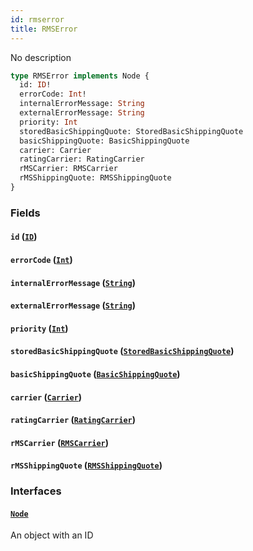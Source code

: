 ```yaml
---
id: rmserror
title: RMSError
---
```


No description

```graphql
type RMSError implements Node {
  id: ID!
  errorCode: Int!
  internalErrorMessage: String
  externalErrorMessage: String
  priority: Int
  storedBasicShippingQuote: StoredBasicShippingQuote
  basicShippingQuote: BasicShippingQuote
  carrier: Carrier
  ratingCarrier: RatingCarrier
  rMSCarrier: RMSCarrier
  rMSShippingQuote: RMSShippingQuote
}
```

### Fields

#### `id` ([`ID`](../rate-manager-service/scalars/id))

#### `errorCode` ([`Int`](../rate-manager-service/scalars/int))

#### `internalErrorMessage` ([`String`](../rate-manager-service/scalars/string))

#### `externalErrorMessage` ([`String`](../rate-manager-service/scalars/string))

#### `priority` ([`Int`](../rate-manager-service/scalars/int))

#### `storedBasicShippingQuote` ([`StoredBasicShippingQuote`](../rate-manager-service/objects/stored-basic-shipping-quote))

#### `basicShippingQuote` ([`BasicShippingQuote`](../rate-manager-service/objects/basic-shipping-quote))

#### `carrier` ([`Carrier`](../rate-manager-service/objects/carrier))

#### `ratingCarrier` ([`RatingCarrier`](../rate-manager-service/objects/rating-carrier))

#### `rMSCarrier` ([`RMSCarrier`](../rate-manager-service/objects/rmscarrier))

#### `rMSShippingQuote` ([`RMSShippingQuote`](../rate-manager-service/objects/rmsshipping-quote))

### Interfaces

#### [`Node`](../rate-manager-service/interfaces/node)

An object with an ID

